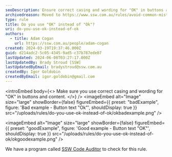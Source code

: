 ```yaml
---
seoDescription: Ensure correct casing and wording for "OK" in buttons and content to improve user experience and consistency.
archivedreason: Moved to https://www.ssw.com.au/rules/avoid-common-mistakes
type: rule
title: Do you use "OK" instead of "Ok"?
uri: do-you-use-ok-instead-of-ok
authors:
  - title: Adam Cogan
    url: https://ssw.com.au/people/adam-cogan
created: 2024-03-19T19:37:46.000Z
guid: d214adc2-5c05-4345-9ad5-c37b787ede07
lastUpdated: 2024-06-08T03:27:17.000Z
lastUpdatedBy: Brady Stroud [SSW]
lastUpdatedByEmail: bradystroud@ssw.com.au
createdBy: Igor Goldobin
createdByEmail: igor.goldobin@gmail.com
---
```


<introEmbed
  body={<>
Make sure you use correct casing and wording for "OK" in buttons and content.
  </>}
/>
<imageEmbed
  alt="Image"
  size="large"
  showBorder={false}
  figureEmbed={{
    preset: "badExample",
    figure: 'Bad example - Button text "Ok"',
    shouldDisplay: true
  }}
  src="/uploads/rules/do-you-use-ok-instead-of-ok/okbadexample.png"
/>

<imageEmbed
  alt="Image"
  size="large"
  showBorder={false}
  figureEmbed={{
    preset: "goodExample",
    figure: 'Good example - Button text "OK"',
    shouldDisplay: true
  }}
  src="/uploads/rules/do-you-use-ok-instead-of-ok/okgoodexample.png"
/>

We have a program called [SSW Code Auditor](https://ssw.com.au/ssw/CodeAuditor/Rules.aspx#ANCBTN) to check for this rule.
